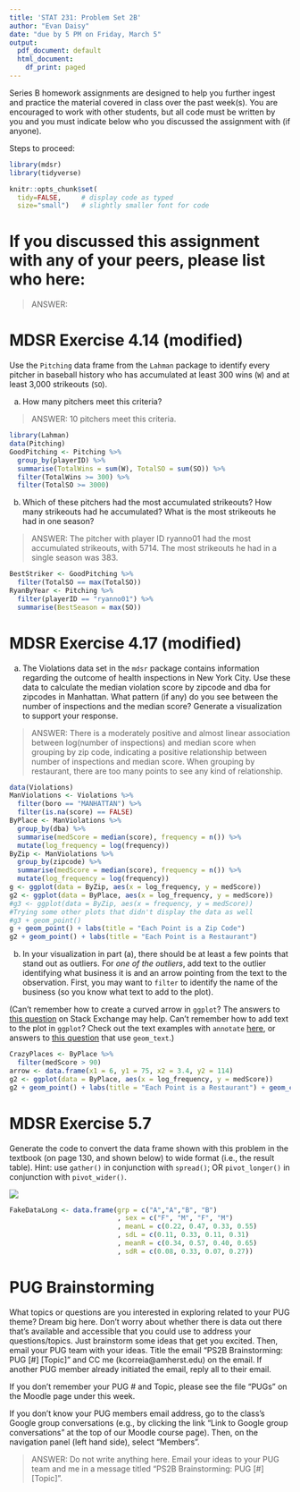 ```yaml
---
title: 'STAT 231: Problem Set 2B'
author: "Evan Daisy"
date: "due by 5 PM on Friday, March 5"
output:
  pdf_document: default
  html_document:
    df_print: paged
---
```


Series B homework assignments are designed to help you further ingest and practice the material covered in class over the past week(s).  You are encouraged to work with other students, but all code must be written by you and you must indicate below who you discussed the assignment with (if anyone).  

Steps to proceed:

\begin{enumerate}
\item In RStudio, go to File > Open Project, navigate to the folder with the course-content repo, select the course-content project (course-content.Rproj), and click "Open" 
\item Pull the course-content repo (e.g. using the blue-ish down arrow in the Git tab in upper right window)
\item Copy ps2B.Rmd from the course repo to your repo (see page 6 of the GitHub Classroom Guide for Stat231 if needed)
\item Close the course-content repo project in RStudio
\item Open YOUR repo project in RStudio
\item In the ps2B.Rmd file in YOUR repo, replace "YOUR NAME HERE" with your name
\item Add in your responses, committing and pushing to YOUR repo in appropriate places along the way
\item Run "Knit PDF" 
\item Upload the pdf to Gradescope.  Don't forget to select which of your pages are associated with each problem.  \textit{You will not get credit for work on unassigned pages (e.g., if you only selected the first page but your solution spans two pages, you would lose points for any part on the second page that the grader can't see).} 
\end{enumerate}

```r
library(mdsr)   
library(tidyverse)

knitr::opts_chunk$set(
  tidy=FALSE,     # display code as typed
  size="small")   # slightly smaller font for code
```


\newpage 

# If you discussed this assignment with any of your peers, please list who here:

> ANSWER:

\newpage
# MDSR Exercise 4.14 (modified)

Use the `Pitching` data frame from the `Lahman` package to identify every pitcher in baseball history who has accumulated at least 300 wins (`W`) and at least 3,000 strikeouts (`SO`).  

a. How many pitchers meet this criteria?  

> ANSWER: 10 pitchers meet this criteria.

```r
library(Lahman)
data(Pitching)
GoodPitching <- Pitching %>% 
  group_by(playerID) %>%
  summarise(TotalWins = sum(W), TotalSO = sum(SO)) %>%
  filter(TotalWins >= 300) %>%
  filter(TotalSO >= 3000)
```

b. Which of these pitchers had the most accumulated strikeouts?  How many strikeouts had he accumulated?  What is the most strikeouts he had in one season?

> ANSWER: The pitcher with player ID ryanno01 had the most accumulated strikeouts, with 5714. The most strikeouts he had in a single season was 383.

```r
BestStriker <- GoodPitching %>%
  filter(TotalSO == max(TotalSO))
RyanByYear <- Pitching %>%
  filter(playerID == "ryanno01") %>%
  summarise(BestSeason = max(SO))
```


\newpage 
# MDSR Exercise 4.17 (modified)

a. The Violations data set in the `mdsr` package contains information regarding the outcome of health inspections in New York City.  Use these data to calculate the median violation score by zipcode and dba for zipcodes in Manhattan.  What pattern (if any) do you see between the number of inspections and the median score?  Generate a visualization to support your response.  

> ANSWER: There is a moderately positive and almost linear association between log(number of inspections) and median score when grouping by zip code, indicating a positive relationship between number of inspections and median score. When grouping by restaurant, there are too many points to see any kind of relationship.

```r
data(Violations)
ManViolations <- Violations %>%
  filter(boro == "MANHATTAN") %>%
  filter(is.na(score) == FALSE)
ByPlace <- ManViolations %>%
  group_by(dba) %>%
  summarise(medScore = median(score), frequency = n()) %>%
  mutate(log_frequency = log(frequency))
ByZip <- ManViolations %>%
  group_by(zipcode) %>%
  summarise(medScore = median(score), frequency = n()) %>%
  mutate(log_frequency = log(frequency))
g <- ggplot(data = ByZip, aes(x = log_frequency, y = medScore))
g2 <- ggplot(data = ByPlace, aes(x = log_frequency, y = medScore))
#g3 <- ggplot(data = ByZip, aes(x = frequency, y = medScore))
#Trying some other plots that didn't display the data as well
#g3 + geom_point()
g + geom_point() + labs(title = "Each Point is a Zip Code")
g2 + geom_point() + labs(title = "Each Point is a Restaurant")
```

b.  In your visualization in part (a), there should be at least a few points that stand out as outliers.  For *one of the outliers*, add text to the outlier identifying what business it is and an arrow pointing from the text to the observation.  First, you may want to `filter` to identify the name of the business (so you know what text to add to the plot).  

(Can't remember how to create a curved arrow in `ggplot`?  The answers to [this question](https://stackoverflow.com/questions/38008863/how-to-draw-a-nice-arrow-in-ggplot2/61383034) on Stack Exchange may help.  Can't remember how to add text to the plot in `ggplot`?  Check out the text examples with `annotate` [here](https://ggplot2.tidyverse.org/reference/annotate.html), or answers to [this question](https://stackoverflow.com/questions/14351608/color-one-point-and-add-an-annotation-in-ggplot2/14351810) that use `geom_text`.)

```r
CrazyPlaces <- ByPlace %>%
  filter(medScore > 90)
arrow <- data.frame(x1 = 6, y1 = 75, x2 = 3.4, y2 = 114)
g2 <- ggplot(data = ByPlace, aes(x = log_frequency, y = medScore))
g2 + geom_point() + labs(title = "Each Point is a Restaurant") + geom_curve(aes(x = x1, y = y1, xend = x2, yend = y2), data = arrow, arrow = arrow(length = unit(0.03, "npc"))) + annotate("text", x = 6, y = 72, label = "Roxy Diner")
```


\newpage
# MDSR Exercise 5.7

Generate the code to convert the data frame shown with this problem in the textbook (on page 130, and shown below) to wide format (i.e., the result table).  Hint: use `gather()` in conjunction with `spread()`; OR `pivot_longer()` in conjunction with `pivot_wider()`.

![](images/mdsr_ex_5_7.jpg)

```r
FakeDataLong <- data.frame(grp = c("A","A","B", "B")
                           , sex = c("F", "M", "F", "M")
                           , meanL = c(0.22, 0.47, 0.33, 0.55)
                           , sdL = c(0.11, 0.33, 0.11, 0.31)
                           , meanR = c(0.34, 0.57, 0.40, 0.65)
                           , sdR = c(0.08, 0.33, 0.07, 0.27))

```

\newpage
# PUG Brainstorming

What topics or questions are you interested in exploring related to your PUG theme?  Dream big here.  Don't worry about whether there is data out there that's available and accessible that you could use to address your questions/topics.  Just brainstorm some ideas that get you excited.  Then, email your PUG team with your ideas.  Title the email "PS2B Brainstorming: PUG [#] [Topic]" and CC me (kcorreia@amherst.edu) on the email.  If another PUG member already initiated the email, reply all to their email.  

If you don't remember your PUG # and Topic, please see the file "PUGs" on the Moodle page under this week.  

If you don't know your PUG members email address, go to the class's Google group conversations (e.g., by clicking the link "Link to Google group conversations" at the top of our Moodle course page).  Then, on the navigation panel (left hand side), select "Members". 

> ANSWER: Do not write anything here.  Email your ideas to your PUG team and me in a message titled "PS2B Brainstorming: PUG [#] [Topic]".
